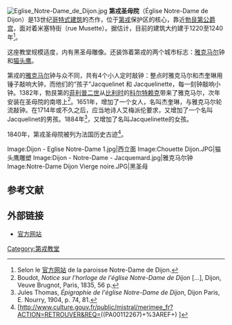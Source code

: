 [[File:Eglise_Notre-Dame_de_Dijon.jpg|right]] 
'''第戎圣母院'''（Église Notre-Dame de Dijon）是13世纪[[哥特式建筑|哥特式建筑]]的杰作，位于[[第戎|第戎]]保护区的核心，靠近[[勃艮第公爵宫|勃艮第公爵宫]]，面对着米塞特街（rue Musette）。据估计，目前的建筑大约建于1220至1240年<ref name="site officiel">Selon le [http://www.notre-dame-dijon.net/accueil.htm 官方网站] {{webarchive|url=https://web.archive.org/web/20090518112105/http://www.notre-dame-dijon.net/accueil.htm |date=2009-05-18 }} de la paroisse Notre-Dame de Dijon.</ref>。

这座教堂规模适度，内有黑圣母雕像。还装饰着第戎的两个城市标志：[[雅克马尔|雅克马尔]]钟和[[猫头鹰|猫头鹰]]。

第戎的[[雅克马尔|雅克马尔]]钟与众不同，共有4个小人定时敲钟：整点时雅克马尔和杰奎琳用锤子敲响大钟，而他们的“孩子”Jacquelinet 和 Jacquelinette，每一刻钟敲响小钟。1382年，勃艮第的[[菲利普二世_(勃艮第)|菲利普二世]]从[[比利时|比利时]]的[[科尔特赖克|科尔特赖克]]带来了雅克马尔，次年安装在圣母院的南塔上<ref>Boudot, ''Notice sur l'horloge de l'église Notre-Dame de Dijon'' [...], Dijon, Veuve Brugnot, Paris, 1835, 56 p.</ref>。1651年，增加了一个女人，名叫杰奎琳，与雅克马尔轮流敲钟。在1714年或不久之后，应当地诗人艾梅派伦要求，又增加了一个名叫Jacquelinet的男孩。1884年<ref>Jules Thomas, ''Épigraphie de l'église Notre-Dame de Dijon'', Dijon Paris, E. Nourry, 1904, p. 74, 81.</ref>，又增加了名叫Jacquelinette的女孩。

1840年，第戎圣母院被列为法国历史古迹<ref>[http://www.culture.gouv.fr/public/mistral/merimee_fr?ACTION=RETROUVER&REQ=((PA00112267)+%3AREF+) ]</ref>。

<gallery>
Image:Dijon - Eglise Notre-Dame 1.jpg|西立面
Image:Chouette Dijon.JPG|猫头鹰雕塑
Image:Dijon - Notre-Dame - Jacquemard.jpg|雅克马尔钟
Image:Notre-Dame Dijon Vierge noire.JPG|黑圣母
</gallery>

== 参考文献 ==
<div class="references-small">
<references></references>
</div>

== 外部链接 ==
{{commonscat| Église Notre-Dame de Dijon}}
* [https://web.archive.org/web/20090518112105/http://www.notre-dame-dijon.net/accueil.htm 官方网站]

[[Category:第戎教堂|Category:第戎教堂]]